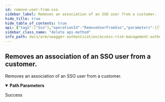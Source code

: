 ```yaml
---
id: remove-user-from-sso
sidebar_label: Removes an association of an SSO user from a customer.
hide_title: true
hide_table_of_contents: true
api: {"tags":["Sso"],"operationId":"RemoveUserFromSso","parameters":[{"name":"userId","in":"path","description":"","required":true,"schema":{"type":"string","format":"uuid"}},{"name":"customerId","in":"path","description":"","required":true,"schema":{"type":"string","format":"uuid"}}],"responses":{"200":{"description":"Success"}},"description":"Removes an association of an SSO user from a customer.","method":"delete","path":"/api/sso/users/{userId}/customers/{customerId}","info":{"version":"1.0","title":"Access Risk Management Authentication Services"},"postman":{"name":"Removes an association of an SSO user from a customer.","description":{"type":"text/plain"},"url":{"path":["api","sso","users",":userId","customers",":customerId"],"host":["{{baseUrl}}"],"query":[],"variable":[{"disabled":false,"description":{"content":"(Required) ","type":"text/plain"},"type":"any","value":"","key":"userId"},{"disabled":false,"description":{"content":"(Required) ","type":"text/plain"},"type":"any","value":"","key":"customerId"}]},"method":"DELETE"}}
sidebar_class_name: "delete api-method"
info_path: docs/arm/swagger-authentication/access-risk-management-authentication-services
---
```



## Removes an association of an SSO user from a customer.



Removes an association of an SSO user from a customer.

<details style={{"marginBottom":"1rem"}} data-collapsed={false} open={true}><summary style={{}}><strong>Path Parameters</strong></summary><div><ul><ParamsItem className={"paramsItem"} param={{"name":"userId","in":"path","description":"","required":true,"schema":{"type":"string","format":"uuid"}}}></ParamsItem><ParamsItem className={"paramsItem"} param={{"name":"customerId","in":"path","description":"","required":true,"schema":{"type":"string","format":"uuid"}}}></ParamsItem></ul></div></details><div><ApiTabs><TabItem label={"200"} value={"200"}><div>

Success

</div><div></div></TabItem></ApiTabs></div>
      